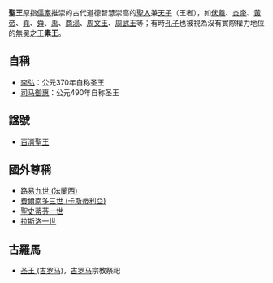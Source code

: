 '''聖王'''原指[[儒家|儒家]]推崇的古代道德智慧崇高的[[聖人|聖人]]兼[[天子|天子]]（王者），如[[伏羲|伏羲]]、[[炎帝|炎帝]]、[[黃帝|黃帝]]、[[堯|堯]]、[[舜|舜]]、[[禹|禹]]、[[商湯|商湯]]、[[周文王|周文王]]、[[周武王|周武王]]等；有時[[孔子|孔子]]也被視為沒有實際權力地位的無冕之王'''素王'''。

== 自稱 ==
*[[李弘_(广汉)|李弘]]：公元370年自称圣王
*[[司马惠御|司马御惠]]：公元490年自称圣王

==諡號==
*[[百濟聖王|百濟聖王]]
== 國外尊稱 ==
*[[路易九世_(法蘭西)|路易九世 (法蘭西)]]
*[[費爾南多三世_(卡斯蒂利亞)|費爾南多三世 (卡斯蒂利亞)]]
*[[聖史蒂芬一世|聖史蒂芬一世]]
*[[拉斯洛一世|拉斯洛一世]]

== 古羅馬 ==
*[[圣王_(古罗马)|圣王 (古罗马)]]，[[古罗马|古罗马]]宗教祭祀

{{消歧義|cat=二字消歧义}}